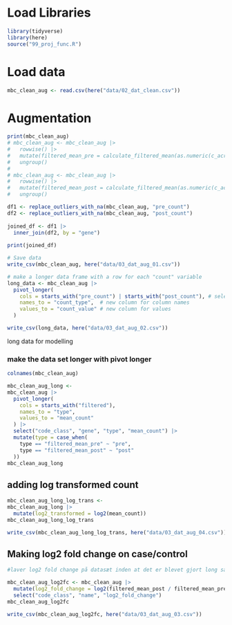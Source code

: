 # Load Libraries

```r
library(tidyverse)
library(here)
source("99_proj_func.R")
```

# Load data

```r
mbc_clean_aug <- read.csv(here("data/02_dat_clean.csv"))
```

# Augmentation

```r
print(mbc_clean_aug)
# mbc_clean_aug <- mbc_clean_aug |> 
#   rowwise() |> 
#   mutate(filtered_mean_pre = calculate_filtered_mean(as.numeric(c_across(starts_with("pre_count"))))) |> 
#   ungroup()
# 
# mbc_clean_aug <- mbc_clean_aug |> 
#   rowwise() |> 
#   mutate(filtered_mean_post = calculate_filtered_mean(as.numeric(c_across(starts_with("post_count"))))) |> 
#   ungroup()

df1 <- replace_outliers_with_na(mbc_clean_aug, "pre_count")
df2 <- replace_outliers_with_na(mbc_clean_aug, "post_count")
  
joined_df <- df1 |>
  inner_join(df2, by = "gene")
  
print(joined_df)

# Save data
write_csv(mbc_clean_aug, here("data/03_dat_aug_01.csv"))
```

```r
# make a longer data frame with a row for each "count" variable
long_data <- mbc_clean_aug |> 
  pivot_longer(
    cols = starts_with("pre_count") | starts_with("post_count"), # select count columns
    names_to = "count_type",  # new column for column names
    values_to = "count_value" # new column for values
  ) 

write_csv(long_data, here("data/03_dat_aug_02.csv"))

```

long data for modelling

### make the data set longer with pivot longer

```r
colnames(mbc_clean_aug)
```

```r

mbc_clean_aug_long <- 
mbc_clean_aug |> 
  pivot_longer(
    cols = starts_with("filtered"),
    names_to = "type",
    values_to = "mean_count"
  ) |> 
  select("code_class", "gene", "type", "mean_count") |> 
  mutate(type = case_when(
    type == "filtered_mean_pre" ~ "pre",
    type == "filtered_mean_post" ~ "post"
  ))
mbc_clean_aug_long

```

## adding log transformed count

```r
mbc_clean_aug_long_log_trans <- 
mbc_clean_aug_long |> 
  mutate(log2_transformed = log2(mean_count))
mbc_clean_aug_long_log_trans

write_csv(mbc_clean_aug_long_log_trans, here("data/03_dat_aug_04.csv"))
```

## Making log2 fold change on case/control

```r
#laver log2 fold change på datasæt inden at det er blevet gjort long så man ikke behøver at lave det wide

mbc_clean_aug_log2fc <- mbc_clean_aug |> 
  mutate(log2_fold_change = log2(filtered_mean_post / filtered_mean_pre)) |> 
  select("code_class", "name", "log2_fold_change")
mbc_clean_aug_log2fc

write_csv(mbc_clean_aug_log2fc, here("data/03_dat_aug_03.csv"))

```
